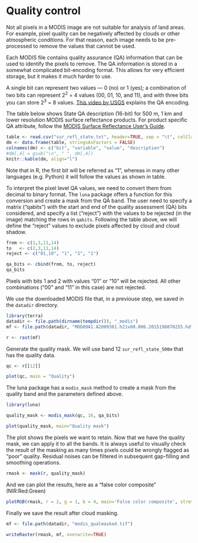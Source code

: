 # Quality control

Not all pixels in a MODIS image are not suitable for analysis of land areas. For example, pixel quality can be negatively affected by clouds or other atmospheric conditions. For that reason, each image needs to be pre-processed to remove the values that cannot be used. 

Each MODIS file contains quality assurance (QA) information that can be used to identify the pixels to remove. The QA information is stored in a somewhat complicated bit-encoding format. This allows for very efficient storage, but it makes it much harder to use. 

A single bit can represent two values --- 0 (no) or 1 (yes); a combination of two bits can represent 2^2^ = 4 values (00, 01, 10, and 11), and with three bits you can store 2^3^ = 8 values. [This video by USGS](https://www.usgs.gov/media/videos/getting-started-modis-v6-surface-reflectance-data-part-3) explains the QA encoding.     

The table below shows State QA description (16-bit) for 500 m, 1 km and lower resolution MODIS surface reflectance products. For product specific QA attribute, follow the [MODIS Surface Reflectance User’s Guide](https://lpdaac.usgs.gov/documents/306/MOD09_User_Guide_V6.pdf).

```r
table <- read.csv("sur_refl_state.txt", header=TRUE, sep = "\t", colClasses = "character", encoding ="UTF-8")
dm <- data.frame(table, stringsAsFactors = FALSE)
colnames(dm) <- c("bit", "variable", "value", "description")
#dm[,4] = gsub("\n", " ", dm[,4])
knitr::kable(dm, align="l")
```

Note that in R, the first bit will be referred as "1", whereas in many other languages (e.g. Python) it will follow the values as shown in table.  

To interpret the pixel level QA values, we need to convert them from decimal to binary format. The `luna` package offers a function for this conversion and create a mask from the QA band. The user need to specify a matrix ("qabits") with the start and end of the quality assessment (QA) bits considered, and specify a list ("reject") with the values to be rejected (in the image) matching the rows in `qabits`. Following the table above, we will define the "reject" values to exclude pixels affected by cloud and cloud shadow.  

```r
from <- c(1,3,11,14)
to   <- c(2,3,11,14)
reject <- c("01,10", "1", "1", "1")

qa_bits <- cbind(from, to, reject)
qa_bits
```

Pixels with bits 1 and 2 with values "01" or "10" will be rejected. All other combinations ("00" and "11" in this case) are not rejected. 

We use the downloaded MODIS file that, in a previouse step, we saved in the `datadir` directory.

```r
library(terra)
datadir <- file.path(dirname(tempdir()), "_modis")
mf <- file.path(datadir, "MOD09A1.A2009361.h21v08.006.2015198070255.hdf")

r <- rast(mf)
```

Generate the quality mask. We will use band 12 `sur_refl_state_500m` that has the quality data.

```r
qc <- r[[12]]

plot(qc, main = "Quality")
```

The luna package has a `modis_mask` method to create a mask from the quality band and the parameters defined above. 

```r
library(luna)

quality_mask <- modis_mask(qc, 16, qa_bits)

plot(quality_mask, main="Quality mask")  
```

The plot shows the pixels we want to retain. Now that we have the quality mask, we can apply it to all the bands. It is always useful to visually check the result of the masking as many times pixels could be wrongly flagged as "poor" quality. Residual noises can be filtered in subsequent gap-filling and smoothing operations.   

```r
rmask <- mask(r, quality_mask)
```

And we can plot the results, here as a "false color composite" (NIR:Red:Green)

```r
plotRGB(rmask, r = 2, g = 1, b = 4, main='False color composite', stretch="lin")
```

Finally we save the result after cloud masking.

```r
mf <- file.path(datadir, "modis_qualmasked.tif")

writeRaster(rmask, mf, overwrite=TRUE)
```

